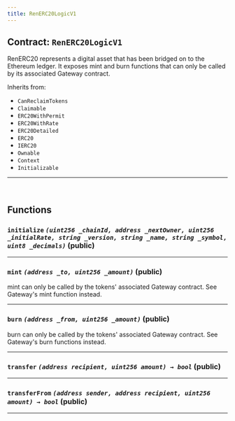 ```yaml
---
title: RenERC20LogicV1
---
```



<DocTag type={DocType.Reference} />

## Contract: `RenERC20LogicV1`

RenERC20 represents a digital asset that has been bridged on to
the Ethereum ledger. It exposes mint and burn functions that can only be
called by its associated Gateway contract.

Inherits from:

- `CanReclaimTokens`
- `Claimable`
- `ERC20WithPermit`
- `ERC20WithRate`
- `ERC20Detailed`
- `ERC20`
- `IERC20`
- `Ownable`
- `Context`
- `Initializable`

<hr />

<br />

## Functions

### **`initialize`** _`(uint256 _chainId, address _nextOwner, uint256 _initialRate, string _version, string _name, string _symbol, uint8 _decimals)`_ (public)

<hr />

### **`mint`** _`(address _to, uint256 _amount)`_ (public)

mint can only be called by the tokens' associated Gateway
contract. See Gateway's mint function instead.

<hr />

### **`burn`** _`(address _from, uint256 _amount)`_ (public)

burn can only be called by the tokens' associated Gateway
contract. See Gateway's burn functions instead.

<hr />

### **`transfer`** _`(address recipient, uint256 amount) → bool`_ (public)

<hr />

### **`transferFrom`** _`(address sender, address recipient, uint256 amount) → bool`_ (public)

<hr />
